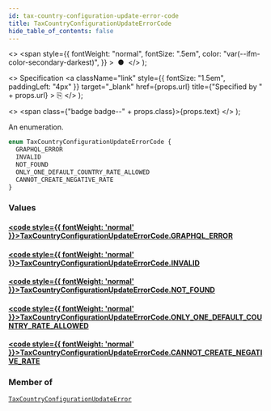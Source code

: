 ```yaml
---
id: tax-country-configuration-update-error-code
title: TaxCountryConfigurationUpdateErrorCode
hide_table_of_contents: false
---
```


  <>
    <span
      style={{
        fontWeight: "normal",
        fontSize: ".5em",
        color: "var(--ifm-color-secondary-darkest)",
      }}
    >
      &nbsp;●&nbsp;
    </span>
  </>
);

  <>
    Specification
    <a
      className="link"
      style={{ fontSize: "1.5em", paddingLeft: "4px" }}
      target="\_blank"
      href={props.url}
      title={"Specified by " + props.url}
    >
      ⎘
    </a>
  </>
);

  <>
    <span class={"badge badge--" + props.class}>{props.text}</span>
  </>
);

An enumeration.

```graphql
enum TaxCountryConfigurationUpdateErrorCode {
  GRAPHQL_ERROR
  INVALID
  NOT_FOUND
  ONLY_ONE_DEFAULT_COUNTRY_RATE_ALLOWED
  CANNOT_CREATE_NEGATIVE_RATE
}
```

### Values

#### [<code style={{ fontWeight: 'normal' }}>TaxCountryConfigurationUpdateErrorCode.<b>GRAPHQL_ERROR</b></code>](#)

>

#### [<code style={{ fontWeight: 'normal' }}>TaxCountryConfigurationUpdateErrorCode.<b>INVALID</b></code>](#)

>

#### [<code style={{ fontWeight: 'normal' }}>TaxCountryConfigurationUpdateErrorCode.<b>NOT_FOUND</b></code>](#)

>

#### [<code style={{ fontWeight: 'normal' }}>TaxCountryConfigurationUpdateErrorCode.<b>ONLY_ONE_DEFAULT_COUNTRY_RATE_ALLOWED</b></code>](#)

>

#### [<code style={{ fontWeight: 'normal' }}>TaxCountryConfigurationUpdateErrorCode.<b>CANNOT_CREATE_NEGATIVE_RATE</b></code>](#)

>

### Member of

[`TaxCountryConfigurationUpdateError`](../../../developer/api-reference/objects/tax-country-configuration-update-error) <Badge class="secondary" text="object"/>
